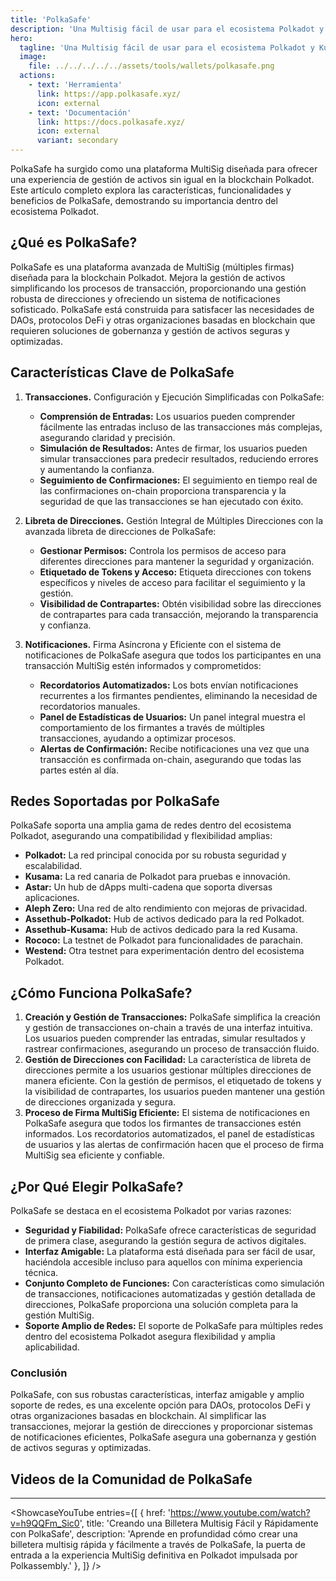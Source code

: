 ```yaml
---
title: 'PolkaSafe'
description: 'Una Multisig fácil de usar para el ecosistema Polkadot y Kusama.'
hero:
  tagline: 'Una Multisig fácil de usar para el ecosistema Polkadot y Kusama.'
  image: 
    file: ../../../../../assets/tools/wallets/polkasafe.png
  actions:
    - text: 'Herramienta'
      link: https://app.polkasafe.xyz/
      icon: external
    - text: 'Documentación'
      link: https://docs.polkasafe.xyz/
      icon: external
      variant: secondary
---
```



PolkaSafe ha surgido como una plataforma MultiSig diseñada para ofrecer una experiencia de gestión de activos sin igual en la blockchain Polkadot. Este artículo completo explora las características, funcionalidades y beneficios de PolkaSafe, demostrando su importancia dentro del ecosistema Polkadot.

## ¿Qué es PolkaSafe?
PolkaSafe es una plataforma avanzada de MultiSig (múltiples firmas) diseñada para la blockchain Polkadot. Mejora la gestión de activos simplificando los procesos de transacción, proporcionando una gestión robusta de direcciones y ofreciendo un sistema de notificaciones sofisticado. PolkaSafe está construida para satisfacer las necesidades de DAOs, protocolos DeFi y otras organizaciones basadas en blockchain que requieren soluciones de gobernanza y gestión de activos seguras y optimizadas.

## Características Clave de PolkaSafe
1. **Transacciones.** Configuración y Ejecución Simplificadas con PolkaSafe:
    - **Comprensión de Entradas:** Los usuarios pueden comprender fácilmente las entradas incluso de las transacciones más complejas, asegurando claridad y precisión.
    - **Simulación de Resultados:** Antes de firmar, los usuarios pueden simular transacciones para predecir resultados, reduciendo errores y aumentando la confianza.
    - **Seguimiento de Confirmaciones:** El seguimiento en tiempo real de las confirmaciones on-chain proporciona transparencia y la seguridad de que las transacciones se han ejecutado con éxito.

2. **Libreta de Direcciones.** Gestión Integral de Múltiples Direcciones con la avanzada libreta de direcciones de PolkaSafe:
    - **Gestionar Permisos:** Controla los permisos de acceso para diferentes direcciones para mantener la seguridad y organización.
    - **Etiquetado de Tokens y Acceso:** Etiqueta direcciones con tokens específicos y niveles de acceso para facilitar el seguimiento y la gestión.
    - **Visibilidad de Contrapartes:** Obtén visibilidad sobre las direcciones de contrapartes para cada transacción, mejorando la transparencia y confianza.

3. **Notificaciones.** Firma Asíncrona y Eficiente con el sistema de notificaciones de PolkaSafe asegura que todos los participantes en una transacción MultiSig estén informados y comprometidos:
    - **Recordatorios Automatizados:** Los bots envían notificaciones recurrentes a los firmantes pendientes, eliminando la necesidad de recordatorios manuales.
    - **Panel de Estadísticas de Usuarios:** Un panel integral muestra el comportamiento de los firmantes a través de múltiples transacciones, ayudando a optimizar procesos.
    - **Alertas de Confirmación:** Recibe notificaciones una vez que una transacción es confirmada on-chain, asegurando que todas las partes estén al día.

## Redes Soportadas por PolkaSafe
PolkaSafe soporta una amplia gama de redes dentro del ecosistema Polkadot, asegurando una compatibilidad y flexibilidad amplias:
- **Polkadot:** La red principal conocida por su robusta seguridad y escalabilidad.
- **Kusama:** La red canaria de Polkadot para pruebas e innovación.
- **Astar:** Un hub de dApps multi-cadena que soporta diversas aplicaciones.
- **Aleph Zero:** Una red de alto rendimiento con mejoras de privacidad.
- **Assethub-Polkadot:** Hub de activos dedicado para la red Polkadot.
- **Assethub-Kusama:** Hub de activos dedicado para la red Kusama.
- **Rococo:** La testnet de Polkadot para funcionalidades de parachain.
- **Westend:** Otra testnet para experimentación dentro del ecosistema Polkadot.

## ¿Cómo Funciona PolkaSafe?
1. **Creación y Gestión de Transacciones:** PolkaSafe simplifica la creación y gestión de transacciones on-chain a través de una interfaz intuitiva. Los usuarios pueden comprender las entradas, simular resultados y rastrear confirmaciones, asegurando un proceso de transacción fluido.
2. **Gestión de Direcciones con Facilidad:** La característica de libreta de direcciones permite a los usuarios gestionar múltiples direcciones de manera eficiente. Con la gestión de permisos, el etiquetado de tokens y la visibilidad de contrapartes, los usuarios pueden mantener una gestión de direcciones organizada y segura.
3. **Proceso de Firma MultiSig Eficiente:** El sistema de notificaciones en PolkaSafe asegura que todos los firmantes de transacciones estén informados. Los recordatorios automatizados, el panel de estadísticas de usuarios y las alertas de confirmación hacen que el proceso de firma MultiSig sea eficiente y confiable.

## ¿Por Qué Elegir PolkaSafe?
PolkaSafe se destaca en el ecosistema Polkadot por varias razones:
- **Seguridad y Fiabilidad:** PolkaSafe ofrece características de seguridad de primera clase, asegurando la gestión segura de activos digitales.
- **Interfaz Amigable:** La plataforma está diseñada para ser fácil de usar, haciéndola accesible incluso para aquellos con mínima experiencia técnica.
- **Conjunto Completo de Funciones:** Con características como simulación de transacciones, notificaciones automatizadas y gestión detallada de direcciones, PolkaSafe proporciona una solución completa para la gestión MultiSig.
- **Soporte Amplio de Redes:** El soporte de PolkaSafe para múltiples redes dentro del ecosistema Polkadot asegura flexibilidad y amplia aplicabilidad.

### Conclusión
PolkaSafe, con sus robustas características, interfaz amigable y amplio soporte de redes, es una excelente opción para DAOs, protocolos DeFi y otras organizaciones basadas en blockchain. Al simplificar las transacciones, mejorar la gestión de direcciones y proporcionar sistemas de notificaciones eficientes, PolkaSafe asegura una gobernanza y gestión de activos seguras y optimizadas.

## Videos de la Comunidad de PolkaSafe
--------------
<ShowcaseYouTube
  entries={[
    {
      href: 'https://www.youtube.com/watch?v=h9QQFm_Sic0',
      title: 'Creando una Billetera Multisig Fácil y Rápidamente con PolkaSafe',
      description: 'Aprende en profundidad cómo crear una billetera multisig rápida y fácilmente a través de PolkaSafe, la puerta de entrada a la experiencia MultiSig definitiva en Polkadot impulsada por Polkassembly.'
    },
  ]} />

